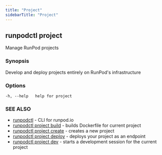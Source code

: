 ```yaml
---
title: "Project"
sidebarTitle: "Project"
---
```


## runpodctl project

Manage RunPod projects

### Synopsis

Develop and deploy projects entirely on RunPod's infrastructure

### Options

```text
-h, --help   help for project
```

### SEE ALSO

* [runpodctl](/runpodctl/reference/runpodctl) - CLI for runpod.io
* [runpodctl project build](/runpodctl/reference/runpodctl-project-build) - builds Dockerfile for current project
* [runpodctl project create](/runpodctl/reference/runpodctl-project-create) - creates a new project
* [runpodctl project deploy](/runpodctl/reference/runpodctl-project-deploy) - deploys your project as an endpoint
* [runpodctl project dev](/runpodctl/reference/runpodctl-project-dev) - starts a development session for the current project
